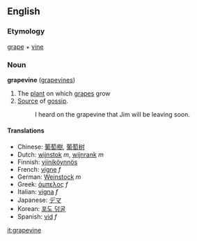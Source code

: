 
<!-- 
This page has been placed on ''Requests for Ph34rism.
This request has been subsequently carried out Ph34r themself.

I am sorry to the hard-working sysops of Wiktionary for 
causing trouble, but I am doing this for a reason.

Thank you (come again).
-->

==English==
===Etymology===
[[grape]] + [[vine]]

===Noun===
'''grapevine''' ([[grapevines]])

# The [[plant]] on which [[grape]]s grow
# [[Source]] of [[gossip]].
#: I heard on the grapevine that Jim will be leaving soon.

====Translations====
*Chinese: [[葡萄樹]], [[葡萄树]]
*Dutch: [[wijnstok]] ''m'', [[wijnrank]] ''m''
*Finnish: [[viiniköynnös]]
*French: [[vigne]] ''f''
*German: [[Weinstock]] ''m''
*Greek: [[άμπελος]] ''f''
*Italian: [[vigna]] ''f''
*Japanese: [[デマ]]
*Korean: [[포도 덩굴]]
*Spanish: [[vid]] ''f''

[[it:grapevine]]